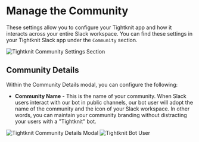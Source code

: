 
# Manage the Community

These settings allow you to configure your Tightknit app and how it interacts across your entire Slack workspace.
You can find these settings in your Tightknit Slack app under the `Community` section.

![Tightknit Community Settings Section](/slack-administration/community-settings.png)

## Community Details

Within the Community Details modal, you can configure the following:

- **Community Name** - This is the name of your community.
  When Slack users interact with our bot in public channels, our bot user will adopt the name of the community and the icon of your Slack workspace. In other words, you can maintain your community branding without distracting your users with a "Tightknit" bot.

![Tightknit Community Details Modal](/slack-administration/community-details-modal.png)
![Tightknit Bot User](/slack-administration/tightknit-bot-responder.png)
